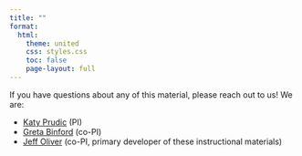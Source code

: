 ```yaml
---
title: ""
format:
  html:
    theme: united
    css: styles.css
    toc: false
    page-layout: full
---
```


If you have questions about any of this material, please reach out to us! We 
are:

+ [Katy Prudic](https://nature.arizona.edu/kathleen-prudic) (PI)
+ [Greta Binford](https://college.lclark.edu/live/profiles/22-greta-binford) 
(co-PI)
+ [Jeff Oliver](https://lib.arizona.edu/people/jeffrey-oliver-phd) (co-PI, 
primary developer of these instructional materials)
